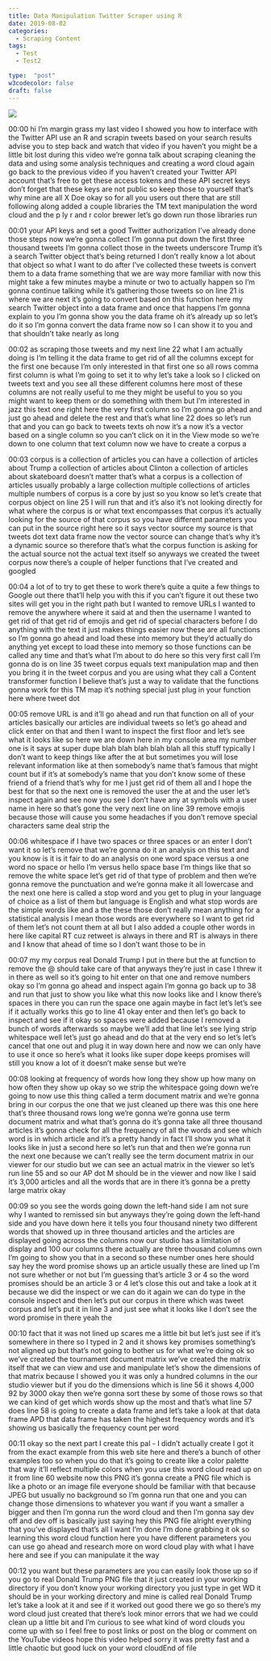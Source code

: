 ```yaml
---
title: Data Manipulation Twitter Scraper using R
date: 2019-08-02
categories:
  - Scraping Content
tags:
  - Test
  - Test2

type:  "post"
w3codecolor: false
draft: false
---
```


<img src="https://www.cradletograver.com/auto-posts/images/dplyrgroup_bysummarizeatallvarsfun.mp4.jpg">









00:00
hi I'm margin grass my last video I showed you how to interface with the
Twitter API use an R and scrapin tweets based on your search results advise you
to step back and watch that video if you haven't you might be a little bit
lost during this video we're gonna talk about scraping cleaning the data and
using some analysis techniques and creating a word cloud again go back to
the previous video if you haven't created your Twitter API account that's
free to get these access tokens and these API secret keys don't forget that
these keys are not public so keep those to yourself that's why mine are all X
Doe okay so for all you users out there that are still following along added a
couple libraries the TM text manipulation the word cloud and the p ly
r and r color brewer let's go down run those libraries run

00:01
your API keys and set a good Twitter authorization I've already done those
steps now we're gonna collect I'm gonna put down the first three thousand tweets
I'm gonna collect those in the tweets underscore Trump it's a search Twitter
object that's being returned I don't really know a lot about that object so
what I want to do after I've collected these tweets is convert them to a data
frame something that we are way more familiar with now this might take a few
minutes maybe a minute or two to actually happen so I'm gonna continue
talking while it's gathering those tweets so on line 21 is where we are
next it's going to convert based on this function here my search Twitter object
into a data frame and once that happens I'm gonna explain to you I'm gonna show
you the data frame oh it's already up so let's do it so I'm gonna convert the
data frame now so I can show it to you and that shouldn't take nearly as long

00:02
as scraping those tweets and my next line 22 what I am actually doing is I'm
telling it the data frame to get rid of all the columns except for the first one
because I'm only interested in that first one so all rows comma first column
is what I'm going to set it to why let's take a look so I clicked on tweets text
and you see all these different columns here most of these columns are not
really useful to me they might be useful
to you so you might want to keep them or do something with them but I'm
interested in jazz this text one right here the very first column so I'm gonna
go ahead and just go ahead and delete the rest and that's what line 22 does so
let's run that and you can go back to tweets texts oh now it's a now it's a
vector based on a single column so you can't click on it in the View mode so
we're down to one column that text column now we have to create a corpus a

00:03
corpus is a collection of articles you can have a collection of articles about
Trump a collection of articles about Clinton a collection of articles about
skateboard doesn't matter that's what a corpus is a collection of articles
usually probably a large collection multiple collections of articles
multiple numbers of corpus is a core by just so you know so let's create that
corpus object on line 25 I will run that and it's also it's not looking directly
for what where the corpus is or what text encompasses that corpus it's
actually looking for the source of that corpus so you have different parameters
you can put in the source right here so it says vector source my source is that
tweets dot text data frame now the vector source can change that's why it's
a dynamic source so therefore that's what the corpus function is asking for
the actual source not the actual text itself so anyways we created the tweet
corpus now there's a couple of helper functions that I've created and googled

00:04
a lot of to try to get these to work there's quite a quite a few things to
Google out there that'll help you with this if you can't figure it out these
two sites will get you in the right path but I wanted to remove URLs I wanted to
remove the anywhere where it said at and
then the username I wanted to get rid of that get rid of emojis and get rid of
special characters before I do anything with the text it just makes things
easier now these are all functions so I'm gonna go ahead and load these into
memory but they'd actually do anything yet except
to load these into memory so those functions can be called any time and
that's what I'm about to do here so this very first call I'm gonna do is on line
35 tweet corpus equals text manipulation map and then you bring it in the tweet
corpus and you are using what they call a Content transformer function
I believe that's just a way to validate that the functions gonna work for this
TM map it's nothing special just plug in your function here where tweet dot

00:05
remove URL is and it'll go ahead and run that function on all of your articles
basically our articles are individual tweets
so let's go ahead and click enter on that and then I want to inspect the
first floor and let's see what it looks like so here we are down here in my
console area my number one is it says at super dupe blah blah blah blah blah all
this stuff typically I don't want to keep things like after the at but
sometimes you will lose relevant information like at then somebody's name
that's famous that might count but if it's at somebody's name that you don't
know some of these friend of a friend that's why for me I just get rid of them
all and I hope the best for that so the next one is removed the user the at and
the user let's inspect again and see now
you see I don't have any at symbols with a user name in here so that's gone the
very next line on line 39 remove emojis because those will cause you some
headaches if you don't remove special characters same deal strip the

00:06
whitespace if I have two spaces or three spaces or an enter I don't want it so
let's remove that we're gonna do it an analysis on this text and you know is it
is it fair to do an analysis on one word space versus a one word no space or
hello I'm versus hello space base I'm things like that so remove the white
space let's get rid of that type of problem and then we're gonna remove the
punctuation and we're gonna make it all lowercase and the next one here is
called a stop word and you get to plug in your language of choice as a list of
them but language is English and what stop words are the simple words like
and a the these those don't really mean anything for a statistical analysis I
mean those words are everywhere so I want to get rid of them let's not
count them at all but I also added a couple other words in here like capital
RT cuz retweet is always in there and RT
is always in there and I know that ahead of time so I don't want those to be in

00:07
my my corpus real Donald Trump I put in there but the at function to remove the
@ should take care of that anyways they're just in case I threw it in there
as well so it's going to hit enter on that one and remove numbers okay so I'm
gonna go ahead and inspect again I'm gonna go back up to 38 and run that just
to show you like what this now looks like and I know there's spaces in there
you can run the space one again maybe in fact let's let's see if it actually
works this go to line 41 okay enter and then let's go back to
inspect and see if it okay so spaces were added because I
removed a bunch of words afterwards so maybe we'll add that line
let's see lying strip whitespace well let's just go ahead and do that at the
very end so let's let's cancel that one out and plug it in way down here and now
we can only have to use it once so here's what it looks like super dope
keeps promises will still you know a lot of it doesn't make sense but we're

00:08
looking at frequency of words how long they show up how many on how often they
show up okay so we strip the whitespace going down we're going to now use this
thing called a term document matrix and we're gonna bring in our corpus the one
that we just cleaned up there was this one here that's three thousand rows long
we're gonna we're gonna use term document matrix and what that's gonna do
it's gonna take all three thousand articles it's gonna check for all the
frequency of all the words and see which word is in which article and it's a
pretty handy in fact I'll show you what it looks like in just a second here so
let's run that and then we're gonna run the next one because we can't really see
the term document matrix in our viewer for our studio but we can see an actual
matrix in the viewer so let's run line 55 and so our AP dot M should be in the
viewer and now like I said it's 3,000 articles and all the words that are in
there it's gonna be a pretty large matrix okay

00:09
so you see the words going down the left-hand side I am not sure why I
wanted to remissed sin but anyways they're going down the left-hand side
and you have down here it tells you four
thousand ninety two different words that
showed up in three thousand articles and the articles are displayed going across
the columns now our studio has a limitation of display and 100 our
columns there actually are three thousand columns own I'm going to show
you that in a second so these number ones here should say hey the word
promise shows up an article usually these are lined up I'm not sure whether
or not but I'm guessing that's article 3 or 4 so the word promises should be an
article 3 or 4 let's close this out and take a look at it because we did the
inspect or we can do it again we can do type in the console inspect and then
let's put our corpus in there which was tweet corpus and let's put it in line 3
and just see what it looks like I don't see the word promise in there yeah the

00:10
fact that it was not lined up scares me a little bit but let's just see if it's
somewhere in there so I typed in 2 and it shows key promises
something's not aligned up but that's not going to bother us for what we're
doing ok so we've created the tournament
document matrix we've created the matrix itself that we can view and use and
manipulate let's show the dimensions of that matrix because I showed you it was
only a hundred columns in the our studio viewer but if you do the dimensions
which is line 56 it shows 4,000 92 by 3000 okay then we're gonna sort these by
some of those rows so that we can kind of get which words show up the most and
that's what line 57 does line 58 is going to create a data frame and let's
take a look at that data frame APD that data frame has taken the highest
frequency words and it's showing us basically the frequency count per word

00:11
okay so the next part I create this pal - I didn't actually create I got it from
the exact example from this web site here and there's a bunch of other
examples too so when you do that it's going to create like a color palette
that way it'll reflect multiple colors when you use this word cloud read up on
it from line 60 website now this PNG it's gonna create a PNG file which is
like a photo or an image file everyone should be familiar with that because
JPEG but usually no background so I'm gonna run that one and you can change
those dimensions to whatever you want if
you want a smaller a bigger and then I'm gonna run the word cloud and then I'm
gonna say dev off and dev off is basically just saying hey this PNG file
alright everything that you've displayed that's all I want I'm done I'm done
grabbing it ok so learning this word cloud function
here you have different parameters you can use go ahead and research more on
word cloud play with what I have here and see if you can manipulate it the way

00:12
you want but these parameters are you can easily look those up so if you go to
real Donald Trump PNG file that it just created in your working directory if you
don't know your working directory you just type in get WD it should be in your
working directory and mine is called real Donald Trump let's take a look at
it and see if it worked out good there we go so there's my word cloud just
created that there's look minor errors that we had we could clean up a little
bit and I'm curious to see what kind of word clouds you come up with so I feel
free to post links or post on the blog or comment on the YouTube videos hope
this video helped sorry it was pretty fast and a little chaotic but good luck
on your word cloudEnd of file

